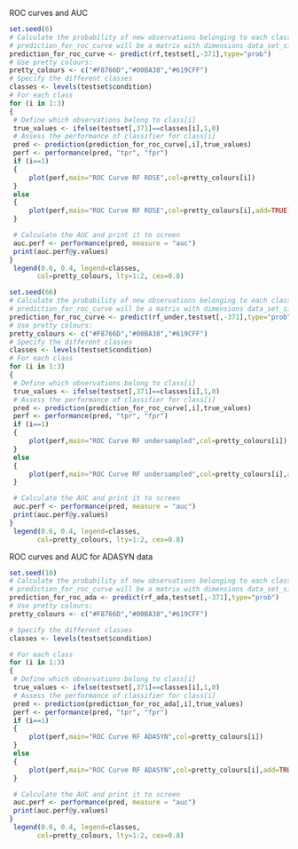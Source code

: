 ROC curves and AUC
```r
set.seed(6)
# Calculate the probability of new observations belonging to each class
# prediction_for_roc_curve will be a matrix with dimensions data_set_size x number_of_classes
prediction_for_roc_curve <- predict(rf,testset[,-371],type="prob")
# Use pretty colours:
pretty_colours <- c("#F8766D","#00BA38","#619CFF")
# Specify the different classes 
classes <- levels(testset$condition)
# For each class
for (i in 1:3)
{
 # Define which observations belong to class[i]
 true_values <- ifelse(testset[,371]==classes[i],1,0)
 # Assess the performance of classifier for class[i]
 pred <- prediction(prediction_for_roc_curve[,i],true_values)
 perf <- performance(pred, "tpr", "fpr")
 if (i==1)
 {
     plot(perf,main="ROC Curve RF ROSE",col=pretty_colours[i]) 
 }
 else
 {
     plot(perf,main="ROC Curve RF ROSE",col=pretty_colours[i],add=TRUE) 
 }

 # Calculate the AUC and print it to screen
 auc.perf <- performance(pred, measure = "auc")
 print(auc.perf@y.values)
}
 legend(0.6, 0.4, legend=classes,
       col=pretty_colours, lty=1:2, cex=0.8)
```


```r
set.seed(66)
# Calculate the probability of new observations belonging to each class
# prediction_for_roc_curve will be a matrix with dimensions data_set_size x number_of_classes
prediction_for_roc_curve <- predict(rf_under,testset[,-371],type="prob")
# Use pretty colours:
pretty_colours <- c("#F8766D","#00BA38","#619CFF")
# Specify the different classes 
classes <- levels(testset$condition)
# For each class
for (i in 1:3)
{
 # Define which observations belong to class[i]
 true_values <- ifelse(testset[,371]==classes[i],1,0)
 # Assess the performance of classifier for class[i]
 pred <- prediction(prediction_for_roc_curve[,i],true_values)
 perf <- performance(pred, "tpr", "fpr")
 if (i==1)
 {
     plot(perf,main="ROC Curve RF undersampled",col=pretty_colours[i]) 
 }
 else
 {
     plot(perf,main="ROC Curve RF undersampled",col=pretty_colours[i],add=TRUE) 
 }

 # Calculate the AUC and print it to screen
 auc.perf <- performance(pred, measure = "auc")
 print(auc.perf@y.values)
}
 legend(0.6, 0.4, legend=classes,
       col=pretty_colours, lty=1:2, cex=0.8)
```

ROC curves and AUC for ADASYN data
```r
set.seed(10)
# Calculate the probability of new observations belonging to each class
# prediction_for_roc_curve will be a matrix with dimensions data_set_size x number_of_classes
prediction_for_roc_ada <- predict(rf_ada,testset[,-371],type="prob")
# Use pretty colours:
pretty_colours <- c("#F8766D","#00BA38","#619CFF")

# Specify the different classes 
classes <- levels(testset$condition)

# For each class
for (i in 1:3)
{
 # Define which observations belong to class[i]
 true_values <- ifelse(testset[,371]==classes[i],1,0)
 # Assess the performance of classifier for class[i]
 pred <- prediction(prediction_for_roc_ada[,i],true_values)
 perf <- performance(pred, "tpr", "fpr")
 if (i==1)
 {
     plot(perf,main="ROC Curve RF ADASYN",col=pretty_colours[i]) 
 }
 else
 {
     plot(perf,main="ROC Curve RF ADASYN",col=pretty_colours[i],add=TRUE) 
 }

 # Calculate the AUC and print it to screen
 auc.perf <- performance(pred, measure = "auc")
 print(auc.perf@y.values)
}
 legend(0.6, 0.4, legend=classes,
       col=pretty_colours, lty=1:2, cex=0.8)

```
